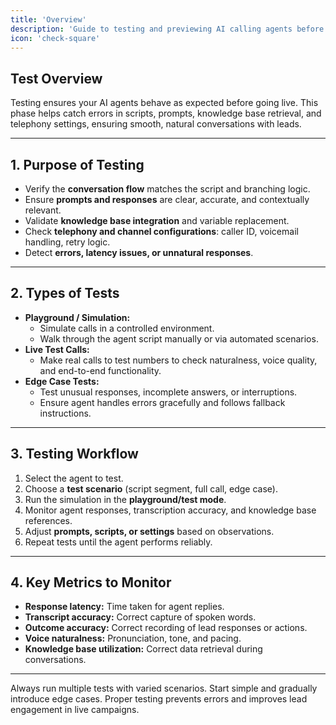 ```yaml
---
title: 'Overview'
description: 'Guide to testing and previewing AI calling agents before live deployment.'
icon: 'check-square'
---
```


## Test Overview  
Testing ensures your AI agents behave as expected before going live. This phase helps catch errors in scripts, prompts, knowledge base retrieval, and telephony settings, ensuring smooth, natural conversations with leads.

---

## 1. Purpose of Testing  
- Verify the **conversation flow** matches the script and branching logic.  
- Ensure **prompts and responses** are clear, accurate, and contextually relevant.  
- Validate **knowledge base integration** and variable replacement.  
- Check **telephony and channel configurations**: caller ID, voicemail handling, retry logic.  
- Detect **errors, latency issues, or unnatural responses**.  

---

## 2. Types of Tests  
- **Playground / Simulation:**  
  - Simulate calls in a controlled environment.  
  - Walk through the agent script manually or via automated scenarios.  
- **Live Test Calls:**  
  - Make real calls to test numbers to check naturalness, voice quality, and end-to-end functionality.  
- **Edge Case Tests:**  
  - Test unusual responses, incomplete answers, or interruptions.  
  - Ensure agent handles errors gracefully and follows fallback instructions.  

---

## 3. Testing Workflow  
1. Select the agent to test.  
2. Choose a **test scenario** (script segment, full call, edge case).  
3. Run the simulation in the **playground/test mode**.  
4. Monitor agent responses, transcription accuracy, and knowledge base references.  
5. Adjust **prompts, scripts, or settings** based on observations.  
6. Repeat tests until the agent performs reliably.  

---

## 4. Key Metrics to Monitor  
- **Response latency:** Time taken for agent replies.  
- **Transcript accuracy:** Correct capture of spoken words.  
- **Outcome accuracy:** Correct recording of lead responses or actions.  
- **Voice naturalness:** Pronunciation, tone, and pacing.  
- **Knowledge base utilization:** Correct data retrieval during conversations.  

---

<Tip>  
Always run multiple tests with varied scenarios. Start simple and gradually introduce edge cases. Proper testing prevents errors and improves lead engagement in live campaigns.
</Tip>
